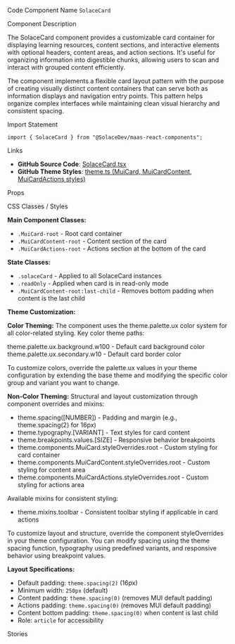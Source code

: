 
<Meta of={SolaceCardStories} />

<Title>Solace Card</Title>

<Description of={SolaceCardStories} />

<Subtitle>Code Component Name</Subtitle>
`SolaceCard`

<Subtitle>Component Description</Subtitle>

The SolaceCard component provides a customizable card container for displaying learning resources, content sections, and interactive elements with optional headers, content areas, and action sections. It's useful for organizing information into digestible chunks, allowing users to scan and interact with grouped content efficiently.

The component implements a flexible card layout pattern with the purpose of creating visually distinct content containers that can serve both as information displays and navigation entry points. This pattern helps organize complex interfaces while maintaining clean visual hierarchy and consistent spacing.

<Subtitle>Import Statement</Subtitle>

```tsx
import { SolaceCard } from "@SolaceDev/maas-react-components";
```

<Subtitle>Links</Subtitle>

- **GitHub Source Code**: [SolaceCard.tsx](https://github.com/SolaceDev/maas-react-components/blob/main/src/components/SolaceCard.tsx)
- **GitHub Theme Styles**: <a href="https://github.com/SolaceDev/maas-react-components/blob/main/src/resources/theme.ts#:~:text=MuiCard" target="_blank">theme.ts (MuiCard, MuiCardContent, MuiCardActions styles)</a>

<Subtitle>Props</Subtitle>

<ArgTypes of={SolaceCardStories} />

<Subtitle>CSS Classes / Styles</Subtitle>

**Main Component Classes:**

- `.MuiCard-root` - Root card container
- `.MuiCardContent-root` - Content section of the card
- `.MuiCardActions-root` - Actions section at the bottom of the card

**State Classes:**

- `.solaceCard` - Applied to all SolaceCard instances
- `.readOnly` - Applied when card is in read-only mode
- `.MuiCardContent-root:last-child` - Removes bottom padding when content is the last child

**Theme Customization:**

**Color Theming:**
The component uses the theme.palette.ux color system for all color-related styling. Key color theme paths:

<div style={{ display: "flex", alignItems: "center", margin: "8px 0" }}>
	<div
		style={{
			width: "16px",
			height: "16px",
			backgroundColor: "#FFFFFF",
			border: "1px solid rgba(0,0,0,0.2)",
			borderRadius: "3px",
			marginRight: "8px"
		}}
	></div>
	<span>theme.palette.ux.background.w100 - Default card background color</span>
</div>
<div style={{ display: "flex", alignItems: "center", margin: "8px 0" }}>
	<div
		style={{
			width: "16px",
			height: "16px",
			backgroundColor: "#E0E0E0",
			border: "1px solid rgba(0,0,0,0.2)",
			borderRadius: "3px",
			marginRight: "8px"
		}}
	></div>
	<span>theme.palette.ux.secondary.w10 - Default card border color</span>
</div>

To customize colors, override the palette.ux values in your theme configuration by extending the base theme and modifying the specific color group and variant you want to change.

**Non-Color Theming:**
Structural and layout customization through component overrides and mixins:

- theme.spacing([NUMBER]) - Padding and margin (e.g., theme.spacing(2) for 16px)
- theme.typography.[VARIANT] - Text styles for card content
- theme.breakpoints.values.[SIZE] - Responsive behavior breakpoints
- theme.components.MuiCard.styleOverrides.root - Custom styling for card container
- theme.components.MuiCardContent.styleOverrides.root - Custom styling for content area
- theme.components.MuiCardActions.styleOverrides.root - Custom styling for actions area

Available mixins for consistent styling:

- theme.mixins.toolbar - Consistent toolbar styling if applicable in card actions

To customize layout and structure, override the component styleOverrides in your theme configuration. You can modify spacing using the theme spacing function, typography using predefined variants, and responsive behavior using breakpoint values.

**Layout Specifications:**

- Default padding: `theme.spacing(2)` (16px)
- Minimum width: `250px` (default)
- Content padding: `theme.spacing(0)` (removes MUI default padding)
- Actions padding: `theme.spacing(0)` (removes MUI default padding)
- Content bottom padding: `theme.spacing(0)` when content is last child
- Role: `article` for accessibility

<Subtitle>Stories</Subtitle>

<CustomStories />
